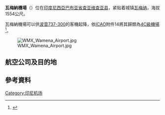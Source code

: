 {{Infobox airport
| name         = 瓦梅納機場
| nativename   = Bandar Udara Wamena
| image        = Terminal belakang samping kanan1.jpg
| image-width  =
| IATA         = WMX
| ICAO         = WAJW
<!--<center>{{Location map|Indonesia Papua|width=250|float=center
|caption=|mark=Airplane_silhouette.svg|marksize=10
|label=WMX|position=right
|lat_deg=04|lat_min=05|lat_sec=54|lat_dir=S
|lon_deg=138|lon_min=57|lon_sec=05.98|lon_dir=E
}}<small>在巴布亚省中的位置</small></center>-->
| type         = 民用

| owner        = Pasaraya集团
| operator     = 政府
| city-served  = [[瓦梅纳|瓦梅纳]]
| location     = [[印度尼西亞|印度尼西亞]][[巴布亚省|巴布亚省]][[查亚维查亚县|查亚维查亚县]]的[[瓦梅纳|瓦梅纳]]
| hub          = [[加塔瑞航空|加塔瑞航空]]
| opened       =
| elevation-f  = 6,200
| elevation-m  = 1,550
| coordinates  = {{Coord|4|05|54|S|138|57|05.98|E|type:airport|display=inline,title}}
| website      =
| metric-elev  =
| metric-rwy   =
| r1-number    = 15/33<ref>{{Cite web |url=http://hubud.dephub.go.id/?en+info_bandara+detail+161 |title=存档副本 |access-date=2015-11-03 |archive-date=2020-10-01 |archive-url=https://web.archive.org/web/20201001135149/http://hubud.dephub.go.id/?en+info_bandara+detail+161 |dead-url=no }}</ref>
| r1-length-f  = 6,398
| r1-length-m  = 1,950
| r1-surface   = [[瀝青|瀝青]]
| r2-number    =
| r2-length-f  =
| r2-length-m  =
| r2-surface   =
| stat-year    =
| stat1-header =
| stat1-data   =
| stat2-header =
| stat2-data   =
| stat3-header =
| stat3-data   =
| footnotes    =
}}
'''瓦梅納機場'''（{{Airport codes|WMX|WAJW}}）位在[[印度尼西亞|印度尼西亞]][[巴布亚省|巴布亚省]][[查亚维查亚县|查亚维查亚县]]，紧贴着城镇[[瓦梅纳|瓦梅纳]]，海拔1554公尺。

瓦梅納機場可以供[[波音737|波音737-300]]的客機起降，依[[国际民用航空组织|ICAO]]附件14將其歸類為[[機場飛行區等級|4C級機場]]<ref>{{cite web | url=http://hubud.dephub.go.id/?en/bandara/index/search:WAJW | title=Wamena | publisher=Directorate General Of Civil Aviation | work=Airport Database | accessdate=2015-11-07}}</ref>。

[[Image:WMX_Wamena_Airport.jpg|thumb]]

== 航空公司及目的地 ==
{{airport-dest-list
|{{le|卡迪航空|Cardig Air}}|'''货运'''：[[仙谷国际机场|查亚普拉]]
|{{le|航太航空|Dirgantara Air Service}}|'''货运'''：[[仙谷国际机场|查亚普拉]]
|[[特里嘎纳航空|特里嘎纳航空]]| [[仙谷国际机场|查亚普拉]]
|[[苏西航空|苏西航空]]| [[德凯诺普格利亚机场|德凯]]、[[埃勒利姆|埃勒利姆]]、[[卡鲁巴加|卡鲁巴加]]、[[肯亚姆|肯亚姆]]、[[穆利亚|穆利亚]]、[[蒂奥姆|蒂奥姆]]、Aphalapsili、Bokondini、Mapenduma、Pasema
|{{le|蒂莫尼姆航空|Dimonim Air}}|'''包机'''：[[仙谷国际机场|查亚普拉]]、[[德凯诺普格利亚机场|德凯]]、[[埃勒利姆|埃勒利姆]]、[[卡鲁巴加|卡鲁巴加]]、[[伊拉加|伊拉加]]、[[穆利亚|穆利亚]]、[[肯亚姆|肯亚姆]]、[[果巴马|果巴马]]、Sinak、Beoga、Ilu、Mamit、Bokondini、Pasema、Anggruk、Faowi、Paro
|[[飛翼航空|飛翼航空]]| [[仙谷国际机场|查亚普拉]]
}}

== 參考資料 ==
{{reflist}}

{{印度尼西亚机场|巴布亚}}

[[Category:印尼机场|Category:印尼机场]]